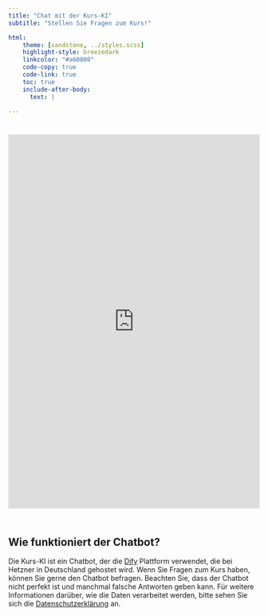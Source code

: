 ```yaml
---
title: "Chat mit der Kurs-KI"
subtitle: "Stellen Sie Fragen zum Kurs!"

html:
    theme: [sandstone, ../styles.scss]
    highlight-style: breezedark
    linkcolor: "#a60000"
    code-copy: true
    code-link: true
    toc: true
    include-after-body: 
      text: |

---
```



```{=html}
<iframe
 src="https://flow.byndsim.com/chatbot/OkOGHTmCFcXes6Jk"
 style="width: 100%; height: 750px; border: none; overflow: auto; margin-top: 25px; margin-bottom: 25px;"
 frameborder="0">
</iframe>
```

## Wie funktioniert der Chatbot?

Die Kurs-KI ist ein Chatbot, der die [Dify](https://dify.byndsim.com/) Plattform verwendet, die bei Hetzner in Deutschland gehostet wird. Wenn Sie Fragen zum Kurs haben, können Sie gerne den Chatbot befragen. Beachten Sie, dass der Chatbot nicht perfekt ist und manchmal falsche Antworten geben kann. Für weitere Informationen darüber, wie die Daten verarbeitet werden, bitte sehen Sie sich die [Datenschutzerklärung](privacy.qmd) an.